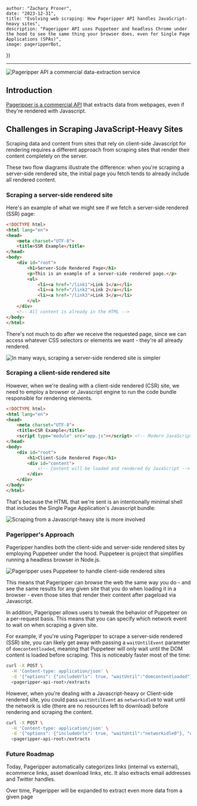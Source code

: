


    author: "Zachary Proser", 
    date: "2023-12-31",
    title: "Evolving web scraping: How Pageripper API handles JavaScript-heavy sites", 
    description: "Pageripper API uses Puppeteer and headless Chrome under the hood to see the same thing your browser does, even for Single Page Applications (SPAs)",
    image: pageripperBot,
})

--- 

<Image src={pageripperBot} alt="Pageripper API a commercial data-extraction service" />

## Introduction

[Pageripper is a commercial API](https://rapidapi.com/zackproser/api/pageripper/) that extracts data from webpages, even if they're rendered with Javascript. 

## Challenges in Scraping JavaScript-Heavy Sites

Scraping data and content from sites that rely on client-side Javascript for rendering requires a different approach from scraping sites that render their content 
completely on the server. 

These two flow diagrams illustrate the difference: when you're scraping a server-side rendered site, the initial page you fetch tends to already include all rendered content.

### Scraping a server-side rendered site 

Here's an example of what we might see if we fetch a server-side rendered (SSR) page: 

```html
<!DOCTYPE html>
<html lang="en">
<head>
    <meta charset="UTF-8">
    <title>SSR Example</title>
</head>
<body>
    <div id="root">
        <h1>Server-Side Rendered Page</h1>
        <p>This is an example of a server-side rendered page.</p>
        <ul>
            <li><a href="/link1">Link 1</a></li>
            <li><a href="/link2">Link 2</a></li>
            <li><a href="/link3">Link 3</a></li>
        </ul>
    </div>
    <!-- All content is already in the HTML -->
</body>
</html>

```

There's not much to do after we receive the requested page, since we can access whatever CSS selectors or elements we want - they're all already rendered.

<Image src={serverSideScraping} alt="In many ways, scraping a server-side rendered site is simpler" />

### Scraping a client-side rendered site

However, when we're dealing with a client-side rendered (CSR) site, we need to employ a browser or Javascript engine to run the code bundle responsible for rendering elements. 

```html
<!DOCTYPE html>
<html lang="en">
<head>
    <meta charset="UTF-8">
    <title>CSR Example</title>
    <script type="module" src="app.js"></script> <!-- Modern JavaScript module -->
</head>
<body>
    <div id="root">
        <h1>Client-Side Rendered Page</h1>
        <div id="content">
            <!-- Content will be loaded and rendered by JavaScript -->
        </div>
    </div>
</body>
</html>
```
That's because the HTML that we're sent is an intentionally minimal shell that includes the Single Page Application's Javascript bundle: 

<Image src={clientSideScraping} alt="Scraping from a Javascript-heavy site is more involved" />

### Pageripper's Approach

Pageripper handles both the client-side and server-side rendered sites by employing Puppeteer under the hood. Puppeteer is project that simplifies running a headless browser in Node.js. 

<Image src={pageripperPuppeteer} alt="Pageripper uses Puppeteer to handle client-side rendered sites" />

This means that Pageripper can browse the web the same way you do - and see the same results for any given site that you do when loading it in a browser - even those sites that 
render their content after pageload via Javascript.

In addition, Pageripper allows users to tweak the behavior of Puppeteer on a per-request basis. This means that you can specify which network event to wait on when scraping a given site. 

For example, if you're using Pageripper to scrape a server-side rendered (SSR) site, you can likely get away with passing a `waitUntilEvent` parameter of `domcontentloaded`, meaning that Puppeteer will only 
wait until the DOM content is loaded before scraping. This is noticeably faster most of the time: 

```bash
curl -X POST \
  -H 'Content-type: application/json' \
  -d '{"options": {"includeUrls": true, "waitUntil":"domcontentloaded"}, "url": "https://nytimes.com"}' \
  <pageripper-api-root>/extracts
```

However, when you're dealing with a Javascript-heavy or Client-side rendered site, you could pass `waitUntilEvent` as `networkidle0` to wait until the network is idle (there are no resources left to download) before rendering and scraping the content.

```bash
curl -X POST \
  -H 'Content-type: application/json' \
  -d '{"options": {"includeUrls": true, "waitUntil":"networkidle0"}, "url": "https://zackproser.com"}' \
  <pageripper-api-root>/extracts
```

### Future Roadmap

Today, Pageripper automatically categorizes links (internal vs external), ecommerce links, asset download links, etc. It also extracts email addresses and Twitter handles. 

Over time, Pageripper will be expanded to extract even more data from a given page
